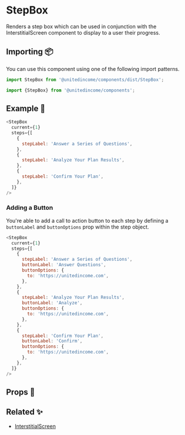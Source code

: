 
# StepBox

Renders a step box which can be used in conjunction with the InterstitialScreen component to display to a user their progress.

## Importing 📦

You can use this component using one of the following import patterns.

```javascript
import StepBox from '@unitedincome/components/dist/StepBox';
```

```javascript
import {StepBox} from '@unitedincome/components';
```

## Example 🚀

<Preview>
  <StepBox
    current={1}
    steps={[
      {
        stepLabel: 'Answer a Series of Questions',
      },
      {
        stepLabel: 'Analyze Your Plan Results',
      },
      {
        stepLabel: 'Confirm Your Plan',
      },
    ]}
  />
</Preview>

```javascript
<StepBox
  current={1}
  steps={[
    {
      stepLabel: 'Answer a Series of Questions',
    },
    {
      stepLabel: 'Analyze Your Plan Results',
    },
    {
      stepLabel: 'Confirm Your Plan',
    },
  ]}
/>
```

### Adding a Button

You're able to add a call to action button to each step by defining a `buttonLabel` and `buttonOptions` prop within the step object.

<Preview>
  <StepBox
    current={1}
    steps={[
      {
        stepLabel: 'Answer a Series of Questions',
        buttonLabel: 'Answer Questions',
        buttonOptions: {
          to: 'https://unitedincome.com',
        },
      },
      {
        stepLabel: 'Analyze Your Plan Results',
        buttonLabel: 'Analyze',
        buttonOptions: {
          to: 'https://unitedincome.com',
        },
      },
      {
        stepLabel: 'Confirm Your Plan',
        buttonLabel: 'Confirm',
        buttonOptions: {
          to: 'https://unitedincome.com',
        },
      },
    ]}
  />
</Preview>

```javascript
<StepBox
  current={1}
  steps={[
    {
      stepLabel: 'Answer a Series of Questions',
      buttonLabel: 'Answer Questions',
      buttonOptions: {
        to: 'https://unitedincome.com',
      },
    },
    {
      stepLabel: 'Analyze Your Plan Results',
      buttonLabel: 'Analyze',
      buttonOptions: {
        to: 'https://unitedincome.com',
      },
    },
    {
      stepLabel: 'Confirm Your Plan',
      buttonLabel: 'Confirm',
      buttonOptions: {
        to: 'https://unitedincome.com',
      },
    },
  ]}
/>
```

## Props 🔧

<Props of={StepBox} />

## Related ✨

- [InterstitialScreen](/?path=/docs/molecules-interstitialscreen--default)
